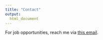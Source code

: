 ```yaml
---
title: "Contact"
output: 
  html_document
---
```


For job opportunities, reach me via [this email](mailto:<diana.hernandez@columbia.edu>).
